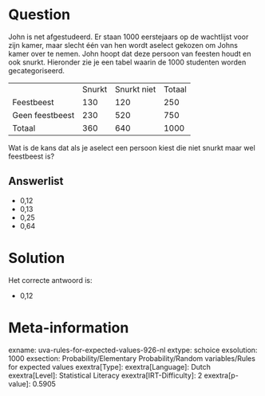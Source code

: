 Question
========

John is net afgestudeerd. Er staan 1000 eerstejaars op de wachtlijst
voor zijn kamer, maar slecht één van hen wordt aselect gekozen om Johns
kamer over te nemen. John hoopt dat deze persoon van feesten houdt en
ook snurkt. Hieronder zie je een tabel waarin de 1000 studenten worden
gecategoriseerd.

  ----------------- -------- ------------- --------
                    Snurkt   Snurkt niet   Totaal
  Feestbeest        130      120           250
  Geen feestbeest   230      520           750
  Totaal            360      640           1000
  ----------------- -------- ------------- --------

Wat is de kans dat als je aselect een persoon kiest die niet snurkt maar
wel feestbeest is?

Answerlist
----------

* 0,12
* 0,13
* 0,25
* 0,64

Solution
========

Het correcte antwoord is: 

* 0,12

Meta-information
================
exname: uva-rules-for-expected-values-926-nl
extype: schoice
exsolution: 1000
exsection: Probability/Elementary Probability/Random variables/Rules for expected values
exextra[Type]: 
exextra[Language]: Dutch
exextra[Level]: Statistical Literacy
exextra[IRT-Difficulty]: 2
exextra[p-value]: 0.5905
